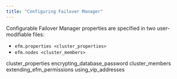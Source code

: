 ```yaml
---
title: "Configuring Failover Manager"
---
```


<div id="configuring_efm" class="registered_link"></div>


Configurable Failover Manager properties are specified in two user-modifiable files:

-   `efm.properties <cluster_properties>`
-   `efm.nodes <cluster_members>`

<div class="toctree" maxdepth="3">

cluster\_properties encrypting\_database\_password cluster\_members extending\_efm\_permissions using\_vip\_addresses

</div>
